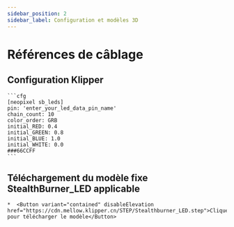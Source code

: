 ```yaml
---
sidebar_position: 2
sidebar_label: Configuration et modèles 3D
---
```


# Références de câblage

## Configuration Klipper

    ```cfg
    [neopixel sb_leds]
    pin: 'enter_your_led_data_pin_name'
    chain_count: 10
    color_order: GRB
    initial_RED: 0.4
    initial_GREEN: 0.8
    initial_BLUE: 1.0
    initial_WHITE: 0.0
    ###66CCFF
    ```

## Téléchargement du modèle fixe StealthBurner_LED applicable

    *  <Button variant="contained" disableElevation href="https://cdn.mellow.klipper.cn/STEP/Stealthburner_LED.step">Cliquez pour télécharger le modèle</Button>
